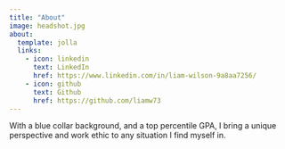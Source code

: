 ```yaml
---
title: "About"
image: headshot.jpg
about:
  template: jolla
  links:
    - icon: linkedin
      text: LinkedIn
      href: https://www.linkedin.com/in/liam-wilson-9a8aa7256/
    - icon: github
      text: Github
      href: https://github.com/liamw73
---
```


With a blue collar background, and a top percentile GPA, I bring a unique perspective and work ethic to any situation I find myself in.